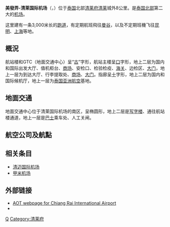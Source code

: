{{unreferenced|time=2019-01-25T14:05:25+00:00}}
{{Infobox airport 
| name         = 清萊國際機場
| nativename-a = ท่าอากาศยานแม่ฟ้าหลวง เชียงราย
| nativename-r = 
| image        =
| image-width  = 310px
| caption      = 
| IATA         = CEI
| ICAO         = VTCT
| pushpin_map            = Thailand
| pushpin_map_caption    = 機場位置
| pushpin_label          = CEI
| pushpin_label_position = right
| type         = 民用
| owner        = 
| operator     = [[泰國機場上市有限公司|泰國機場上市有限公司]]
| city-served  = [[清莱府|清莱]]
| location     = 
| hub          =
* [[泰國亞洲航空|泰國亞洲航空]]
| elevation-f  = 1,280
| elevation-m  = 390
| coordinates  = {{Coord|19|57|08|N|99|52|58|E|type:airport}}
| website      = [http://www.chiangraiairportthai.com/ chiangraiairportthai.com]
| metric-elev  = yes
| metric-rwy   = yes
| r1-number    = 03/21
| r1-length-f  = 9,843
| r1-length-m  = 3,000
| r1-surface   = [[瀝青|瀝青]]
| stat-year    = 2018
| stat1-header = 客運量
| stat1-data   =  2,867,289  {{increase}}14.5%
| stat2-header = 航班量
| stat2-data   =  20,072   {{increase}}13.7%
| footnotes    = 
|image2 = Chiang Rai International Airport.jpg |image2-width = 310|stat3-header = 貨運量（噸）|stat3-data = 5,273   {{increase}}46.07%}}
'''美發弄-清莱国际机场'''（{{thai|t=ท่าอากาศยานแม่ฟ้าหลวง เชียงราย|phon=Th̀āxākāṣ̄yān mæ̀ f̂ā h̄lwng cheīyngrāy}}，{{Airport codes|CEI|VTCT}}）位于[[泰国|泰国]]北部[[清莱府|清莱府]][[清莱|清莱]]城外8公里。是[[泰国北部|泰国北部]]第二大的[[机场|机场]]。

这里建有一条3,000米长的[[跑道|跑道]]，有定期航班飛往[[曼谷|曼谷]]，以及不定期班機飞往[[昆明|昆明]]、[[上海|上海]]等地。

== 概況 ==
航站楼和GTC（地面交通中心）呈“[[古|古]]”字形，航站主楼呈[[口|口]]字形，地上二层为国内和国际出发大厅、值机柜台、[[商场|商场]]、安检口、检验检疫、[[海关|海关]]、边检区、[[大门|大门]]，地上一层为到达大厅、行李提取处、[[商场|商场]]、[[大门|大门]]。指廊呈[[十|十]]字形，地上二层为国内和国际候机厅，地上一层为[[泰国亚洲航空|泰国亚洲航空]]基地。

== 地面交通 ==
地面交通中心位于清莱国际机场的南区，呈椭圆形，地上二层是[[办公楼|写字楼]]、通往航站楼通道，地上一层是[[巴士|巴士]]乘车处、人工关闸。

== 航空公司及航點 ==
{{Airport-dest-list
|[[泰國亞洲航空|泰國亞洲航空]] | [[廊曼国际机场|曼谷-廊曼]]、[[合艾国际机场|合艾]]、[[深圳宝安国际机场|深圳]]
|[[泰國微笑航空|泰國微笑航空]] | [[素万那普机场|曼谷-蘇凡納布]]
|[[飞鸟航空|飞鸟航空]]| [[廊曼国际机场|曼谷-廊曼]]
|[[泰国狮子航空|泰国狮子航空]] | [[廊曼国际机场|曼谷-廊曼]]、[[長沙黃花國際機場|長沙]]、[[廣州白雲國際機場|廣州]]
|[[曼谷航空|曼谷航空]]| [[素万那普机场|曼谷-蘇凡納布]]
|[[中国东方航空|中国东方航空]] | [[昆明长水国际机场|昆明]]
|[[海南航空|海南航空]] | [[深圳宝安国际机场|深圳]]
|[[首都航空|首都航空]] | [[海口美蘭國際機場|海口]]
|[[四川航空|四川航空]] | 季節性：[[成都雙流國際機場|成都]]
|[[瑞麗航空|瑞麗航空]] | [[西雙版納嘎灑國際機場|西雙版納]]、[[昆明長水國際機場|昆明]]
}}

== 相关条目 ==
* [[清迈国际机场|清迈国际机场]]
* [[甲米机场|甲米机场]]

== 外部链接 ==
* [https://web.archive.org/web/20081218090947/http://www2.airportthai.co.th/airportnew/chiangrai/index.asp?lang=en AOT webpage for Chiang Rai International Airport]
* {{WAD|VTCT}}


{{泰国机场}}

[[Category:泰国机场|Q]]
[[Category:清莱府|Category:清莱府]]